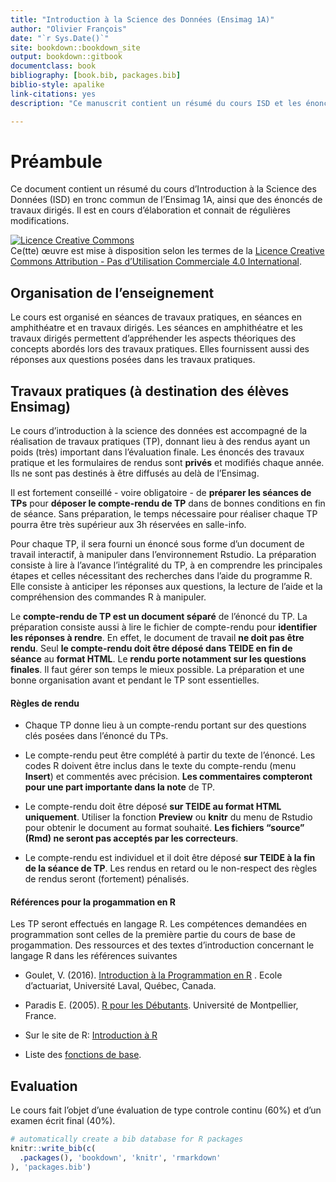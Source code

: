 ```yaml
--- 
title: "Introduction à la Science des Données (Ensimag 1A)"
author: "Olivier François"
date: "`r Sys.Date()`"
site: bookdown::bookdown_site
output: bookdown::gitbook
documentclass: book
bibliography: [book.bib, packages.bib]
biblio-style: apalike
link-citations: yes
description: "Ce manuscrit contient un résumé du cours ISD et les énoncés des travaux dirigés."

---
```


# Préambule

Ce document contient un résumé du cours d'Introduction à la Science des Données (ISD) en tronc commun de l'Ensimag 1A, ainsi que des énoncés de travaux dirigés. Il est en cours d'élaboration et connait de régulières modifications. 


<a rel="license" href="http://creativecommons.org/licenses/by-nc/4.0/"><img alt="Licence Creative Commons" style="border-width:0" src="https://i.creativecommons.org/l/by-nc/4.0/88x31.png" /></a><br />Ce(tte) œuvre est mise à disposition selon les termes de la <a rel="license" href="http://creativecommons.org/licenses/by-nc/4.0/">Licence Creative Commons Attribution - Pas d’Utilisation Commerciale 4.0 International</a>.



## Organisation de l'enseignement

Le cours est organisé en séances de travaux pratiques, en séances en amphithéatre et en travaux dirigés. Les séances en amphithéatre et les travaux dirigés permettent d'appréhender les aspects théoriques des concepts abordés lors des travaux pratiques. Elles fournissent aussi des réponses aux questions posées dans les travaux pratiques. 


## Travaux pratiques (à destination des élèves Ensimag)

Le cours d'introduction à la science des données est accompagné de la réalisation de travaux pratiques (TP), donnant lieu à des rendus ayant un poids (très) important dans l'évaluation finale. Les énoncés des travaux pratique et les formulaires de rendus sont **privés** et modifiés chaque année. Ils ne sont pas destinés à être diffusés au delà de l'Ensimag.  


Il est fortement conseillé - voire obligatoire - de **préparer les séances de TPs** pour **déposer le compte-rendu de TP** dans de bonnes conditions en fin de séance. Sans préparation, le temps nécessaire pour réaliser chaque TP pourra être très supérieur aux 3h réservées en salle-info. 

Pour chaque TP, il sera fourni un énoncé sous forme d'un document de travail interactif, à manipuler dans l'environnement Rstudio. La préparation consiste à lire à l'avance l'intégralité du TP, à en comprendre les principales étapes et celles nécessitant des recherches dans l'aide du programme R. Elle consiste à anticiper les réponses aux questions, la lecture de l'aide et la compréhension des commandes R à manipuler. 

Le **compte-rendu de TP est un document séparé** de l'énoncé du TP. La préparation consiste aussi à lire le fichier de compte-rendu pour **identifier les réponses à rendre**. En effet, le document de travail **ne doit pas être rendu**. Seul **le compte-rendu doit être déposé dans TEIDE en fin de séance** au **format HTML**. Le **rendu porte notamment sur les questions finales**. Il faut gérer son temps le mieux possible. La préparation et une bonne organisation avant et pendant le TP sont essentielles. 


#### Règles de rendu

* Chaque TP donne lieu à un compte-rendu portant sur des questions clés posées dans l'énoncé du TPs.

* Le compte-rendu peut être complété à partir du texte de l'énoncé. Les codes R doivent être inclus dans le texte du compte-rendu (menu **Insert**) et commentés avec précision. **Les commentaires compteront pour une part importante dans la note** de TP.

* Le compte-rendu doit être déposé **sur TEIDE au format HTML uniquement**. Utiliser la fonction **Preview** ou **knitr** du menu de Rstudio pour obtenir le document au format souhaité. **Les fichiers "source" (Rmd) ne seront pas acceptés par les correcteurs**.

* Le compte-rendu est individuel et il doit être déposé **sur TEIDE à la fin de la séance de TP**. Les rendus en retard ou le non-respect des règles de rendus seront (fortement) pénalisés.


#### Références pour la progammation en R

Les TP seront effectués en langage R. Les compétences demandées en programmation sont celles de la première partie du cours de base de progammation. Des ressources et des textes d'introduction concernant le langage R dans les références suivantes 

- Goulet, V. (2016). [Introduction à la Programmation en R](https://cran.r-project.org/doc/contrib/Goulet_introduction_programmation_R.pdf) . Ecole d'actuariat, Université Laval, Québec, Canada.

- Paradis E. (2005). [R pour les Débutants](https://cran.r-project.org/doc/contrib/Paradis-rdebuts_fr.pdf). Université de Montpellier, France. 

- Sur le site de R: [Introduction à R](https://cran.r-project.org/doc/manuals/r-release/R-intro.pdf) 

- Liste des [fonctions de base](https://stat.ethz.ch/R-manual/R-devel/library/base/html/00Index.html).



## Evaluation 

Le cours fait l'objet d'une évaluation de type controle continu (60%) et d'un examen écrit final (40%). 



```r
# automatically create a bib database for R packages
knitr::write_bib(c(
  .packages(), 'bookdown', 'knitr', 'rmarkdown'
), 'packages.bib')
```
